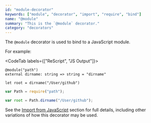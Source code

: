 ```yaml
---
id: "module-decorator"
keywords: ["module", "decorator", "import", "require", "bind"]
name: "@module"
summary: "This is the `@module` decorator."
category: "decorators"
---
```


The `@module` decorator is used to bind to a JavaScript module.

For example:

<CodeTab labels={["ReScript", "JS Output"]}>

```re
@module("path")
external dirname: string => string = "dirname"

let root = dirname("/User/github")
```

```js
var Path = require("path");

var root = Path.dirname("/User/github");
```

</CodeTab>

See the [Import from JavaScript](/docs/manual/latest/import-from-export-to-js#import-from-javascript) section for full details, including other variations of how this decorator may be used.
